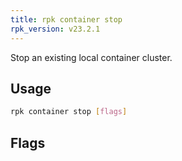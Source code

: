 ```yaml
---
title: rpk container stop
rpk_version: v23.2.1
---
```


<head>
  <meta name="title" content="rpk container stop | Redpanda Docs" />
  <meta name="description" content="rpk container stop" />
  <link rel="canonical" href="https://docs.redpanda.com/docs/reference/rpk/rpk-container/rpk-container-stop/" />
</head>

Stop an existing local container cluster.

## Usage

```bash
rpk container stop [flags]
```

## Flags

<!--
[cols=",,",]
|===
|*Value* |*Type* |*Description*

|-h, --help |- |Help for stop.

|--config |string |Redpanda or rpk config file; default search paths are
~/.config/rpk/rpk.yaml, $PWD, and /etc/redpanda/`redpanda.yaml`.

|-X, --config-opt |stringArray |Override rpk configuration settings; '-X
help' for detail or '-X list' for terser detail.

|--profile |string |rpk profile to use.

|-v, --verbose |- |Enable verbose logging.
|===

-->
